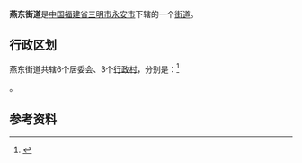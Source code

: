 {{中国乡级行政区|35/04/81/001/000
| 行政区全称 = 燕东街道
| 景观照片文件名 = 
| 景观照片描述 = 
| 汉语拼音 = 
| 通用拼音 = 
| 注音符號 = 
| 其它标音类型1 = 
| 其它标音1 = 
| 其它标音类型2 = 
| 其它标音2 = 
| 其它语言类型1 = 
| 其它语言地名1 = 
| 其它语言类型2 = 
| 其它语言地名2 = 
| 上级行政区 = [[福建省|福建省]][[三明市|三明市]][[永安市|永安市]]
| 行政区类别 = [[街道|街道]]
| 总面积 = 
| 户籍人口 = 
| 户籍人口年份 = 
| 常住人口 = 
| 常住人口年份 = 
| 人口密度 = 
| 行政区划 = 
| 官方网站 = 
| 政府驻地 = 
| 邮政编码 = 
| 电话区号 = 598
| 毗邻行政区 = 
| 位置图文件名 = 
| 位置图描述 = 
}}
'''燕东街道'''是[[中华人民共和国|中国]][[福建省|福建省]][[三明市|三明市]][[永安市|永安市]]下辖的一个[[街道|街道]]。

== 行政区划 ==

燕东街道共辖6个居委会、3个[[行政村|行政村]]，分别是：<ref>{{PRC admin/ref sgc|35/04/81/001/000}}</ref>

{{PRC admin/children|35/04/81/001/000}}。

==参考资料==
{{reflist}}

{{PRC admin/navcat|35/04/81/001/000}}